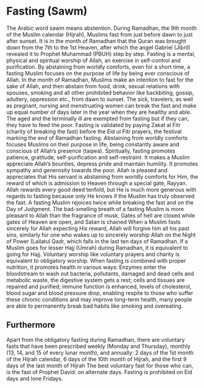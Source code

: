 # Fasting (Sawm)
The Arabic word sawm means abstention. During Ramadhan, the 9th month of the Muslim calendar (Hijrah), Muslims fast from just before dawn to just after sunset. It is in the month of Ramadhan that the Quran was brought down from the 7th to the 1st Heaven, after which the angel Gabriel (Jibril) revealed it to Prophet Muhammad (PBUH) step by step. Fasting is a mental, physical and spiritual worship of Allah, an exercise in self-control and purification. By abstaining from worldly comforts, even for a short time, a fasting Muslim focuses on the purpose of life by being ever conscious of Allah. In the month of Ramadhan, Muslims make an intention to fast for the sake of Allah, and then abstain from food, drink, sexual relations with spouses, smoking and all other prohibited behavior like backbiting, gossip, adultery, oppression etc., from dawn to sunset. The sick, travelers, as well as pregnant, nursing and menstruating women can break the fast and make up equal number of days later in the year when they are healthy and able. The aged and the terminally ill are exempted from fasting but if they can, they have to feed the poor. Fasting is validated by paying Zakat al Fitr (charity of breaking the fast) before the Eid ul Fitr prayers, the festival marking the end of Ramadhan fasting. Abstaining from worldly comforts focuses Muslims on their purpose in life, being constantly aware and conscious of Allah's presence (taqwa). Spiritually, fasting promotes patience, gratitude, self-purification and self-restraint. It makes a Muslim appreciate Allah's bounties, depress pride and maintain humility. It promotes sympathy and generosity towards the poor. Allah is pleased and appreciates that His servant is abstaining from worldly comforts for Him, the reward of which is admission to Heaven through a special gate, Rayyan. Allah rewards every good deed tenfold, but He is much more generous with regards to fasting because only He knows if the Muslim has truly observed the fast. A fasting Muslim rejoices twice while breaking the fast and on the Day of Judgment. The bad-smelling breath of a fasting Muslim is more pleasant to Allah than the fragrance of musk, Gates of hell are closed while gates of Heaven are open, and Satan is chained When a Muslim fasts sincerely for Allah expecting His reward, Allah will forgive him all his past sins, similarly for one who wakes up to sincerely worship Allah on the Night of Power (Lailatul Qadr, which falls in the last ten days of Ramadhan. If a Muslim goes for lesser Hajj (Umrah) during Ramadhan, it is equivalent to going for Hajj. Voluntary worship like voluntary prayers and charity is equivalent to obligatory worship. When fasting is combined with proper nutrition, it promotes health in various ways: Enzymes enter the bloodstream to wash out bacteria, pollutants, damaged and dead cells and metabolic waste, the digestive system gets a rest; cells and tissues are repaired and purified; immune function is enhanced, levels of cholesterol, blood sugar and blood pressure drop, enabling respite to those who suffer these chronic conditions and may improve long-term health, many people are able to permanently break bad habits like smoking and overeating.

## Furthermore
Apart from the obligatory fasting during Ramadhan, there are voluntary fasts that have been prescribed weekly (Monday and Thursday), monthly (13, 14, and 15 of every lunar month), and annually: 2 days of the 1st month of the Hijrah calendar, 6 days of the 10th month of Hijrah, and the first 9 days of the last month of Hijrah The best voluntary fast for those who can, is the fast of Prophet David: on alternate days. Fasting is prohibited on Eid days and lone Fridays.